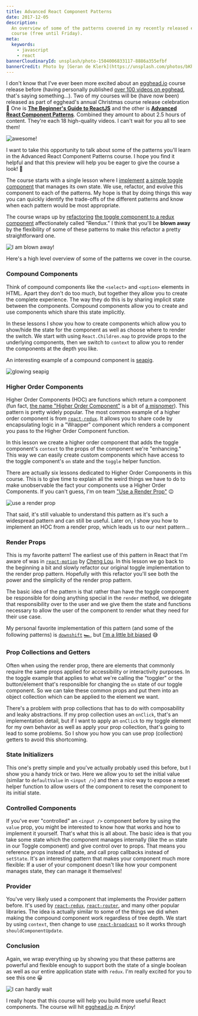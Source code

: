 ```yaml
---
title: Advanced React Component Patterns
date: 2017-12-05
description:
  An overview of some of the patterns covered in my recently released egghead.io
  course (free until Friday).
meta:
  keywords:
    - javascript
    - react
bannerCloudinaryId: unsplash/photo-1504006833117-8886a355efbf
bannerCredit: Photo by [Geran de Klerk](https://unsplash.com/photos/bKhETeDV1WM)
---
```


I don't know that I've ever been more excited about an
[egghead.io](http://egghead.io) course release before (having personally
published
[over 100 videos on egghead](https://egghead.io/instructors/kentcdodds), that's
saying something...). Two of my courses will be (have now been) released as part
of egghead's annual Christmas course release celebration 🎉 One is
[**The Beginner's Guide to ReactJS**](https://egghead.io/courses/the-beginner-s-guide-to-reactjs)
and the other is
[**Advanced React Component Patterns**](https://egghead.io/courses/advanced-react-component-patterns).
Combined they amount to about 2.5 hours of content. They're each 18 high-quality
videos. I can't wait for you all to see them!

![awesome!](https://res.cloudinary.com/kentcdodds-com/image/upload/v1625030270/kentcdodds.com/content/blog/advanced-react-component-patterns/images/0.gif)

I want to take this opportunity to talk about some of the patterns you'll learn
in the Advanced React Component Patterns course. I hope you find it helpful and
that this preview will help you be eager to give the course a look! 👀

The course starts with a single lesson where I
[implement](https://github.com/kentcdodds/advanced-react-patterns/blob/736bc941e629af5acae2e827356d6996e923780e/01-intro-to-react-toggled/index.html)
[a simple toggle component](https://cdn.rawgit.com/kentcdodds/advanced-react-patterns/736bc941e629af5acae2e827356d6996e923780e/01-intro-to-react-toggled/index.html)
that manages its own state. We use, refactor, and evolve this component to each
of the patterns. My hope is that by doing things this way you can quickly
identify the trade-offs of the different patterns and know when each pattern
would be most appropriate.

The course wraps up by
[refactoring](https://github.com/kentcdodds/advanced-react-patterns/blob/736bc941e629af5acae2e827356d6996e923780e/18-use-redux-with-render-props/index.html)
[the toggle component to a redux component](https://cdn.rawgit.com/kentcdodds/advanced-react-patterns/736bc941e629af5acae2e827356d6996e923780e/18-use-redux-with-render-props/index.html)
affectionately called "Rendux." I think that you'll be **blown away** by the
flexibility of some of these patterns to make this refactor a pretty
straightforward one.

![I am blown away!](https://res.cloudinary.com/kentcdodds-com/image/upload/v1625030269/kentcdodds.com/content/blog/advanced-react-component-patterns/images/1.gif)

Here's a high level overview of some of the patterns we cover in the course.

### Compound Components

Think of compound components like the `<select>` and `<option>` elements in
HTML. Apart they don't do too much, but together they allow you to create the
complete experience. The way they do this is by sharing implicit state between
the components. Compound components allow you to create and use components which
share this state implicitly.

In these lessons I show you how to create components which allow you to
show/hide the state for the component as well as choose where to render the
switch. We start with using `React.Children.map` to provide props to the
underlying components, then we switch to `context` to allow you to render the
components at the depth you like.

An interesting example of a compound component is
[seapig](https://www.npmjs.com/package/seapig).

![glowing seapig](https://res.cloudinary.com/kentcdodds-com/image/upload/v1625030267/kentcdodds.com/content/blog/advanced-react-component-patterns/images/2.gif)

### Higher Order Components

Higher Order Components (HOC) are functions which return a component (fun fact,
[the name "Higher Order Component"](https://x.com/kentcdodds/status/930832776907046912)
is a bit of
[a misnomer](https://x.com/kentcdodds/status/930844136617533441)). This
pattern is pretty widely popular. The most common example of a higher order
component is from [`react-redux`](https://www.npmjs.com/package/react-redux). It
allows you to share code by encapsulating logic in a "Wrapper" component which
renders a component you pass to the Higher Order Component function.

In this lesson we create a higher order component that adds the toggle
component's `context` to the props of the component we're "enhancing." This way
we can easily create custom components which have access to the toggle
component's `on` state and the `toggle` helper function.

There are actually six lessons dedicated to Higher Order Components in this
course. This is to give time to explain all the weird things we have to do to
make unobservable the fact your components use a Higher Order Components. If you
can't guess, I'm on team
["Use a Render Prop"](https://cdb.reacttraining.com/use-a-render-prop-50de598f11ce)
😉

![use a render prop](https://res.cloudinary.com/kentcdodds-com/image/upload/v1625030269/kentcdodds.com/content/blog/advanced-react-component-patterns/images/3.gif)

That said, it's still valuable to understand this pattern as it's such a
widespread pattern and can still be useful. Later on, I show you how to
implement an HOC from a render prop, which leads us to our next pattern...

### Render Props

This is my favorite pattern! The earliest use of this pattern in React that I'm
aware of was in [`react-motion`](https://github.com/chenglou/react-motion) by
[Cheng Lou](https://x.com/_chenglou). In this lesson we go back to the
beginning a bit and slowly refactor our original toggle implementation to the
render prop pattern. Hopefully with this refactor you'll see both the power and
the simplicity of the render prop pattern.

The basic idea of the pattern is that rather than have the toggle component be
responsible for doing anything special in the `render` method, we delegate that
responsibility over to the user and we give them the state and functions
necessary to allow the user of the component to render what they need for their
use case.

My personal favorite implementation of this pattern (and some of the following
patterns) is [`downshift`](https://github.com/downshift-js/downshift)
[🏎](https://github.com/downshift-js/downshift), but
[I'm a little bit biased](/blog/introducing-downshift-for-react) 😅

### Prop Collections and Getters

Often when using the render prop, there are elements that commonly require the
same props applied for accessibility or interactivity purposes. In the toggle
example that applies to what we're calling the "toggler" or the button/element
that's responsible for changing the `on` state of our toggle component. So we
can take these common props and put them into an object collection which can be
applied to the element we want.

There's a problem with prop collections that has to do with composability and
leaky abstractions. If my prop collection uses an `onClick`, that's an
implementation detail, but if I want to apply an `onClick` to my toggle element
for my own behavior as well as apply your prop collection, that's going to lead
to some problems. So I show you how you can use prop (collection) getters to
avoid this shortcoming.

### State Initializers

This one's pretty simple and you've actually probably used this before, but I
show you a handy trick or two. Here we allow you to set the initial value
(similar to `defaultValue` in `<input />`) and then a nice way to expose a reset
helper function to allow users of the component to reset the component to its
initial state.

### Controlled Components

If you've ever "controlled" an `<input />` component before by using the `value`
prop, you might be interested to know how that works and how to implement it
yourself. That's what this is all about. The basic idea is that you take some
state which the component manages internally (like the `on` state in our Toggle
component) and give control over to props. That means you reference props
instead of state, and call prop callbacks instead of `setState`. It's an
interesting pattern that makes your component much more flexible: If a user of
your component doesn't like how your component manages state, they can manage it
themselves!

### Provider

You've very likely used a component that implements the Provider pattern before.
It's used by [`react-redux`](https://www.npmjs.com/package/react-redux),
[`react-router`](https://www.npmjs.com/package/react-router), and many other
popular libraries. The idea is actually similar to some of the things we did
when making the compound component work regardless of tree depth. We start by
using `context`, then change to use
[`react-broadcast`](https://www.npmjs.com/package/react-broadcast) so it works
through `shouldComponentUpdate`.

### Conclusion

Again, we wrap everything up by showing you that these patterns are powerful and
flexible enough to support both the state of a single boolean as well as our
entire application state with `redux`. I'm really excited for you to see this
one 😀

![I can hardly wait](https://res.cloudinary.com/kentcdodds-com/image/upload/v1625030268/kentcdodds.com/content/blog/advanced-react-component-patterns/images/4.gif)

I really hope that this course will help you build more useful React components.
The course will hit [egghead.io](http://egghead.io) 🔜 Enjoy!
